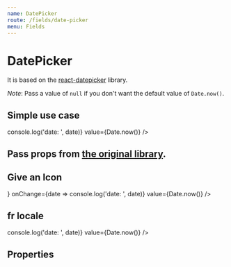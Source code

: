 ```yaml
---
name: DatePicker
route: /fields/date-picker
menu: Fields
---
```




# DatePicker

It is based on the [react-datepicker](https://github.com/Hacker0x01/react-datepicker) library.

_Note_: Pass a value of `null` if you don't want the default value of `Date.now()`.

## Simple use case

<Playground>
  <DatePicker onChange={date => console.log('date: ', date)} value={Date.now()} />
</Playground>

## Pass props from [the original library](https://github.com/Hacker0x01/react-datepicker).

<Playground>
  <DatePicker dateFormat="MMM dd YYYY" showMonthDropdown showYearDropdown />
</Playground>

## Give an Icon

<Playground>
  <DatePicker
    icon={<Icon name="date" color="nude.500" />}
    onChange={date => console.log('date: ', date)}
    value={Date.now()}
  />
</Playground>

## fr locale

<Playground>
  <DatePicker locale={fr} onChange={date => console.log('date: ', date)} value={Date.now()} />
</Playground>

## Properties

<Props of={DatePicker} />

